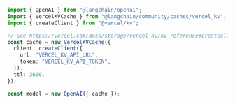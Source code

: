 ```typescript
import { OpenAI } from "@langchain/openai";
import { VercelKVCache } from "@langchain/community/caches/vercel_kv";
import { createClient } from "@vercel/kv";

// See https://vercel.com/docs/storage/vercel-kv/kv-reference#createclient-example for connection options
const cache = new VercelKVCache({
  client: createClient({
    url: "VERCEL_KV_API_URL",
    token: "VERCEL_KV_API_TOKEN",
  }),
  ttl: 3600,
});

const model = new OpenAI({ cache });
```